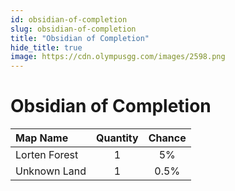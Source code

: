 ```yaml
---
id: obsidian-of-completion
slug: obsidian-of-completion
title: "Obsidian of Completion"
hide_title: true
image: https://cdn.olympusgg.com/images/2598.png
---
```



# <ItemIcon iconId="2598" height="32"/> Obsidian of Completion
|Map Name|Quantity|Chance|
|:--|:-:|:-:|
|Lorten Forest|1|5%|
|Unknown Land|1|0.5%|

